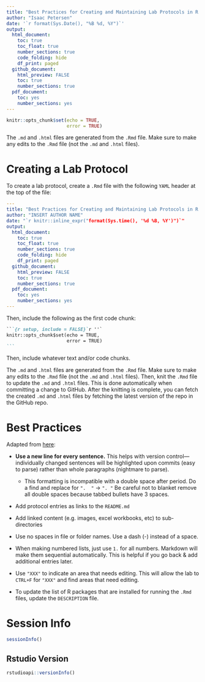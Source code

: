 ```yaml
---
title: "Best Practices for Creating and Maintaining Lab Protocols in R Markdown"
author: "Isaac Petersen"
date: '`r format(Sys.Date(), "%B %d, %Y")`'
output: 
  html_document:
    toc: true
    toc_float: true
    number_sections: true
    code_folding: hide
    df_print: paged
  github_document:
    html_preview: FALSE
    toc: true
    number_sections: true
  pdf_document:
    toc: yes
    number_sections: yes
---
```


```r
knitr::opts_chunk$set(echo = TRUE,
                      error = TRUE)
```

The `.md` and `.html` files are generated from the `.Rmd` file.
Make sure to make any edits to the `.Rmd` file (not the `.md` and `.html` files).

# Creating a Lab Protocol

To create a lab protocol, create a `.Rmd` file with the following `YAML` header at the top of the file:

```yaml
---
title: "Best Practices for Creating and Maintaining Lab Protocols in R Markdown"
author: "INSERT AUTHOR NAME"
date: "`r knitr::inline_expr("format(Sys.time(), '%d %B, %Y')")`"
output: 
  html_document:
    toc: true
    toc_float: true
    number_sections: true
    code_folding: hide
    df_print: paged
  github_document:
    html_preview: FALSE
    toc: true
    number_sections: true
  pdf_document:
    toc: yes
    number_sections: yes
---
```

Then, include the following as the first code chunk:

````markdown
```{r setup, include = FALSE}`r ''`
knitr::opts_chunk$set(echo = TRUE,
                      error = TRUE)
```
````

Then, include whatever text and/or code chunks.

The `.md` and `.html` files are generated from the `.Rmd` file.
Make sure to make any edits to the `.Rmd` file (not the `.md` and `.html` files).
Then, knit the `.Rmd` file to update the `.md` and `.html` files.
This is done automatically when committing a change to GitHub.
After the knitting is complete, you can fetch the created `.md` and `.html` files by fetching the latest version of the repo in the GitHub repo.

# Best Practices

Adapted from [here](https://github.com/lowepowerlab/protocols/blob/main/markdown_best_practices.md):

* **Use a new line for every sentence.** 
This helps with version control—individually changed sentences will be highlighted upon commits (easy to parse) rather than whole paragraphs (nightmare to parse).
    * This formatting is incompatible with a double space after period. 
    Do a find and replace for `".  "` → `". "` 
    Be careful not to blanket remove all double spaces because tabbed bullets have 3 spaces. 

* Add protocol entries as links to the `README.md`

* Add linked content (e.g. images, excel workbooks, etc) to sub-directories

* Use no spaces in file or folder names.
Use a dash (-) instead of a space.

* When making numbered lists, just use `1. ` for all numbers. 
Markdown will make them sequential automatically.
This is helpful if you go back & add additional entries later. 

* Use `"XXX"` to indicate an area that needs editing.
This will allow the lab to `CTRL+F` for `"XXX"` and find areas that need editing.

* To update the list of R packages that are installed for running the `.Rmd` files, update the `DESCRIPTION` file.

# Session Info

```r
sessionInfo()
```

## Rstudio Version

```r
rstudioapi::versionInfo()
```
